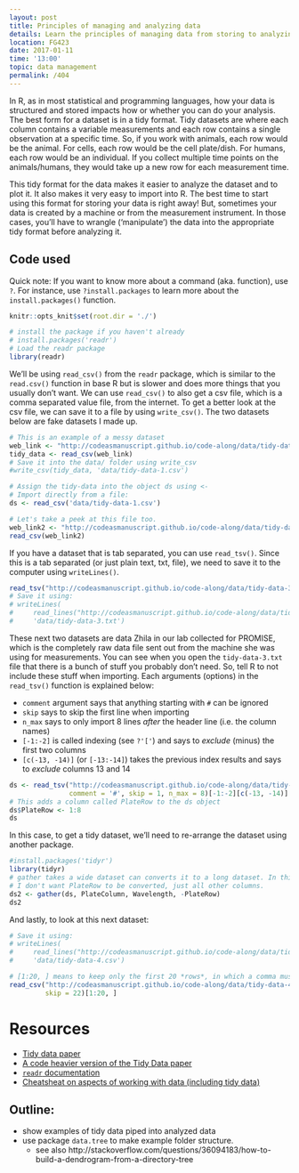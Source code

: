 ```yaml
---
layout: post
title: Principles of managing and analyzing data
details: Learn the principles of managing data from storing to analyzing. No coding this session.
location: FG423
date: 2017-01-11
time: '13:00'
topic: data management
permalink: /404
---
```


In R, as in most statistical and programming languages, how your data is
structured and stored impacts how or whether you can do your analysis. The best
form for a dataset is in a tidy format. Tidy datasets are where each column
contains a variable measurements and each row contains a single observation at a
specific time. So, if you work with animals, each row would be the animal. For
cells, each row would be the cell plate/dish. For humans, each row would be an
individual. If you collect multiple time points on the animals/humans, they
would take up a new row for each measurement time.

This tidy format for the data makes it easier to analyze the dataset and to plot
it. It also makes it very easy to import into R. The best time to start using
this format for storing your data is right away! But, sometimes your data is
created by a machine or from the measurement instrument. In those cases, you'll
have to wrangle ('manipulate') the data into the appropriate tidy format before
analyzing it.

## Code used

Quick note: If you want to know more about a command (aka. function), use `?`. 
For instance, use `?install.packages` to learn more about the
`install.packages()` function.

```r
knitr::opts_knit$set(root.dir = './')
```

```r
# install the package if you haven't already
# install.packages('readr')
# Load the readr package
library(readr)
```

We'll be using `read_csv()` from the `readr` package, which is similar to the
`read.csv()` function in base R but is slower and does more things that you
usually don't want. We can use `read_csv()` to also get a csv file, which is a
comma separated value file, from the internet. To get a better look at the csv
file, we can save it to a file by using `write_csv()`. The two datasets below
are fake datasets I made up.

```r
# This is an example of a messy dataset
web_link <- "http://codeasmanuscript.github.io/code-along/data/tidy-data-1.csv"
tidy_data <- read_csv(web_link)
# Save it into the data/ folder using write_csv
#write_csv(tidy_data, 'data/tidy-data-1.csv')

# Assign the tidy-data into the object ds using <-
# Import directly from a file:
ds <- read_csv('data/tidy-data-1.csv')

# Let's take a peek at this file too.
web_link2 <- "http://codeasmanuscript.github.io/code-along/data/tidy-data-2.csv"
read_csv(web_link2)
```

If you have a dataset that is tab separated, you can use `read_tsv()`. Since
this is a tab separated (or just plain text, txt, file), we need to save it to
the computer using `writeLines()`.

```r
read_tsv("http://codeasmanuscript.github.io/code-along/data/tidy-data-3.txt")
# Save it using:
# writeLines(
#     read_lines("http://codeasmanuscript.github.io/code-along/data/tidy-data-3.txt"), 
#     'data/tidy-data-3.txt')
```

These next two datasets are data Zhila in our lab collected for PROMISE, which is
the completely raw data file sent out from the machine she was using for measurements.
You can see when you open the `tidy-data-3.txt` file that there is a bunch of
stuff you probably don't need. So, tell R to not include these stuff when importing.
Each arguments (options) in the `read_tsv()` function is explained below:

- `comment` argument says that anything starting with `#` can be ignored
- `skip` says to skip the first line when importing
- `n_max` says to only import 8 lines *after* the header line (i.e. the column
names)
- `[-1:-2]` is called indexing (see `?'['`) and says to *exclude* (minus) the
first two columns
- `[c(-13, -14)]` (or `[-13:-14]`) takes the previous index results and says to
*exclude* columns 13 and 14

```r
ds <- read_tsv("http://codeasmanuscript.github.io/code-along/data/tidy-data-3.txt",
               comment = '#', skip = 1, n_max = 8)[-1:-2][c(-13, -14)]
# This adds a column called PlateRow to the ds object
ds$PlateRow <- 1:8
ds
```

In this case, to get a tidy dataset, we'll need to re-arrange the dataset using
another package.

```r
#install.packages('tidyr')
library(tidyr)
# gather takes a wide dataset can converts it to a long dataset. In this case
# I don't want PlateRow to be converted, just all other columns.
ds2 <- gather(ds, PlateColumn, Wavelength, -PlateRow)
ds2
```

And lastly, to look at this next dataset:

```r
# Save it using:
# writeLines(
#     read_lines("http://codeasmanuscript.github.io/code-along/data/tidy-data-4.csv"), 
#     'data/tidy-data-4.csv')

# [1:20, ] means to keep only the first 20 *rows*, in which a comma must follow
read_csv("http://codeasmanuscript.github.io/code-along/data/tidy-data-4.csv",
         skip = 22)[1:20, ]
```

# Resources

- [Tidy data paper](https://www.jstatsoft.org/index.php/jss/article/view/v059i10/v59i10.pdf)
- [A code heavier version of the Tidy Data paper](https://cran.r-project.org/web/packages/tidyr/vignettes/tidy-data.html)
- [`readr` documentation](https://github.com/hadley/readr/blob/master/README.md)
- [Cheatsheat on aspects of working with data (including tidy data)](https://www.rstudio.com/wp-content/uploads/2015/02/data-wrangling-cheatsheet.pdf)


## Outline:

- show examples of tidy data piped into analyzed data
- use package `data.tree` to make example folder structure.
    - see also http://stackoverflow.com/questions/36094183/how-to-build-a-dendrogram-from-a-directory-tree
